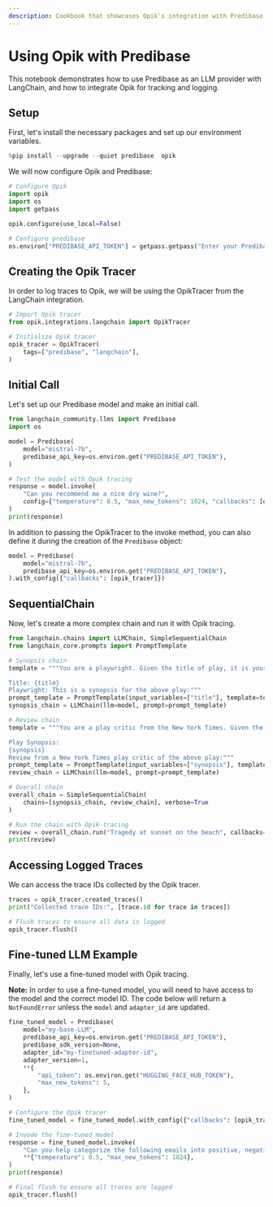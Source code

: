 ```yaml
---
description: Cookbook that showcases Opik's integration with Predibase
---
```


# Using Opik with Predibase

This notebook demonstrates how to use Predibase as an LLM provider with LangChain, and how to integrate Opik for tracking and logging.

## Setup

First, let's install the necessary packages and set up our environment variables.

```python
%pip install --upgrade --quiet predibase  opik
```

We will now configure Opik and Predibase:

```python
# Configure Opik
import opik
import os
import getpass

opik.configure(use_local=False)

# Configure predibase
os.environ["PREDIBASE_API_TOKEN"] = getpass.getpass("Enter your Predibase API token")
```

## Creating the Opik Tracer

In order to log traces to Opik, we will be using the OpikTracer from the LangChain integration.

```python
# Import Opik tracer
from opik.integrations.langchain import OpikTracer

# Initialize Opik tracer
opik_tracer = OpikTracer(
    tags=["predibase", "langchain"],
)
```

## Initial Call

Let's set up our Predibase model and make an initial call.

```python
from langchain_community.llms import Predibase
import os

model = Predibase(
    model="mistral-7b",
    predibase_api_key=os.environ.get("PREDIBASE_API_TOKEN"),
)

# Test the model with Opik tracing
response = model.invoke(
    "Can you recommend me a nice dry wine?",
    config={"temperature": 0.5, "max_new_tokens": 1024, "callbacks": [opik_tracer]},
)
print(response)
```

In addition to passing the OpikTracer to the invoke method, you can also define it during the creation of the `Predibase` object:

```python
model = Predibase(
    model="mistral-7b",
    predibase_api_key=os.environ.get("PREDIBASE_API_TOKEN"),
).with_config({"callbacks": [opik_tracer]})
```

## SequentialChain

Now, let's create a more complex chain and run it with Opik tracing.

```python
from langchain.chains import LLMChain, SimpleSequentialChain
from langchain_core.prompts import PromptTemplate

# Synopsis chain
template = """You are a playwright. Given the title of play, it is your job to write a synopsis for that title.

Title: {title}
Playwright: This is a synopsis for the above play:"""
prompt_template = PromptTemplate(input_variables=["title"], template=template)
synopsis_chain = LLMChain(llm=model, prompt=prompt_template)

# Review chain
template = """You are a play critic from the New York Times. Given the synopsis of play, it is your job to write a review for that play.

Play Synopsis:
{synopsis}
Review from a New York Times play critic of the above play:"""
prompt_template = PromptTemplate(input_variables=["synopsis"], template=template)
review_chain = LLMChain(llm=model, prompt=prompt_template)

# Overall chain
overall_chain = SimpleSequentialChain(
    chains=[synopsis_chain, review_chain], verbose=True
)

# Run the chain with Opik tracing
review = overall_chain.run("Tragedy at sunset on the beach", callbacks=[opik_tracer])
print(review)
```

## Accessing Logged Traces

We can access the trace IDs collected by the Opik tracer.

```python
traces = opik_tracer.created_traces()
print("Collected trace IDs:", [trace.id for trace in traces])

# Flush traces to ensure all data is logged
opik_tracer.flush()
```

## Fine-tuned LLM Example

Finally, let's use a fine-tuned model with Opik tracing.

**Note:** In order to use a fine-tuned model, you will need to have access to the model and the correct model ID. The code below will return a `NotFoundError` unless the `model` and `adapter_id` are updated.

```python
fine_tuned_model = Predibase(
    model="my-base-LLM",
    predibase_api_key=os.environ.get("PREDIBASE_API_TOKEN"),
    predibase_sdk_version=None,
    adapter_id="my-finetuned-adapter-id",
    adapter_version=1,
    **{
        "api_token": os.environ.get("HUGGING_FACE_HUB_TOKEN"),
        "max_new_tokens": 5,
    },
)

# Configure the Opik tracer
fine_tuned_model = fine_tuned_model.with_config({"callbacks": [opik_tracer]})

# Invode the fine-tuned model
response = fine_tuned_model.invoke(
    "Can you help categorize the following emails into positive, negative, and neutral?",
    **{"temperature": 0.5, "max_new_tokens": 1024},
)
print(response)

# Final flush to ensure all traces are logged
opik_tracer.flush()
```
